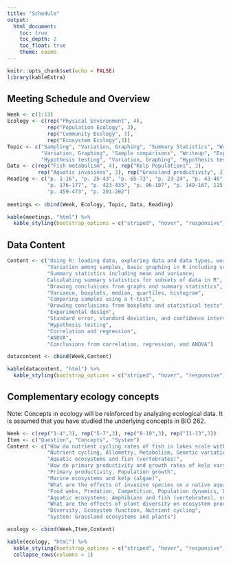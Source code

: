 ```yaml
---
title: "Schedule"
output: 
  html_document:
    toc: true
    toc_depth: 2
    toc_float: true
    theme: cosmo
---
```

```r
knitr::opts_chunk$set(echo = FALSE)
library(kableExtra)
```

## Meeting Schedule and Overview

```r
Week <- c(1:13)
Ecology <- c(rep("Physical Environment", 4),
             rep("Population Ecology", 3),
             rep("Community Ecology", 3),
             rep("Ecosystem Ecology",3))
Topic <- c("Sampling", "Variation, Graphing", "Summary Statistics", "Writeup",
           "Variation, Graphing", "Sample comparisons", "Writeup", "Experimental design", "Variation, Graphing",
           "Hypothesis testing", "Variation, Graphing", "Hypothesis testing", "Writeup")
Data <- c(rep("Fish metabolism", 4), rep("Kelp Populations", 3),
          rep("Aquatic invasives", 3), rep("Grassland productivity", 3))
Reading <- c("p. 1-16", "p. 25-43", "p. 65-73", "p. 23-24", "p. 43-46", "p. 73-80, 338-340",
             "p. 176-177", "p. 423-435", "p. 96-107", "p. 149-167, 115-116", "p. 503-512, 539-547",
             "p. 459-473", "p. 201-202")
 
meetings <- cbind(Week, Ecology, Topic, Data, Reading)

kable(meetings, "html") %>%  
  kable_styling(bootstrap_options = c("striped", "hover", "responsive"))

```

## Data Content

```r
Content <- c("Using R: loading data, exploring data and data types, working with variables",
             "Variation among samples, basic graphing in R including scatter plots",
             "Summary statistics including mean and variance; 
             Calculating summary statistics for subsets of data in R",
             "Drawing conclusions from graphs and summary statistics",
             "Variance, boxplots, median, quartiles, histogram",
             "Comparing samples using a t-test",
             "Drawing conclusions from boxplots and statistical tests",
             "Experimental design",
             "Standard error, standard deviation, and confidence intervals",
             "Hypothesis testing",
             "Correlation and regression",
             "ANOVA",
             "Conclusions from correlation, regression, and ANOVA")

datacontent <- cbind(Week,Content)

kable(datacontent, "html") %>%  
  kable_styling(bootstrap_options = c("striped", "hover", "responsive"))
```

## Complementary ecology concepts

Note: Concepts in ecology will be reinforced by analyzing ecological data. It is assumed that you have studied the underlying concepts in BIO 262.

```r
Week <- c(rep("1-4",3), rep("5-7",3), rep("8-10",3), rep("11-13",3))
Item <- c("Question", "Concepts", "System")
Content <- c("How do nutrient cycling rates of fish in lakes scale with body size and temperature?",
             "Nutrient cycling, Allometry, Metabolism, Genetic variation",
             "Aquatic ecosystems and fish (vertebrates)",
             "How do primary productivity and growth rates of kelp vary among seasons, years, and sites?",
             "Primary productivity, Population growth",
             "Marine ecosystems and kelp (algae)",
             "What are the effects of invasive species on a native aquatic community?",
             "Food webs, Predation, Competition, Population dynamics, Direct and indirect effects",
             "Aquatic ecosystems; Amphibians and fish (vertebrates), snails and Daphnia (invertebrates), algae",
             "What are the effects of plant diversity on ecosystem productivity?",
             "Diversity, Ecosystem function, Nutrient cycling",
             "System: Grassland ecosystems and plants")

ecology <- cbind(Week,Item,Content)

kable(ecology, "html") %>%  
  kable_styling(bootstrap_options = c("striped", "hover", "responsive")) %>%
  collapse_rows(columns = 1)
```